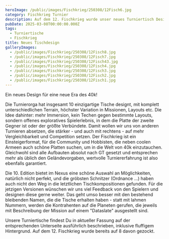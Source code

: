 ```yaml
---
heroImage: /public/images/Fischkrieg/250308/12Fisch6.jpg
category: Fischkrieg Turnier
description: Auf dem 12. Fischkrieg wurde unser neues Turniertisch Design erprobt
pubDate: 2025-03-08T00:00:00.000Z
tags:
  - Turniertische
  - Fischkrieg
title: Neues Tischdesign
galleryImages:
  - /public/images/Fischkrieg/250308/12Fisch8.jpg
  - /public/images/Fischkrieg/250308/12Fisch7.jpg
  - /public/images/Fischkrieg/250308/12Fisch43.jpg
  - /public/images/Fischkrieg/250308/12Fisch4.jpg
  - /public/images/Fischkrieg/250308/12Fisch3.jpg
  - /public/images/Fischkrieg/250308/12Fisch2.jpg
  - /public/images/Fischkrieg/250308/12Fisch1.jpg
---
```


Ein neues Design für eine neue Era des 40k!

Die Turnierorga hat insgesamt 10 einzigartige Tische designt, mit komplett unterschiedlichen Terrain, höchster Variation in Missionen, Layouts etc. Die Idee dahinter: mehr Immersion, kein Techen gegen bestimmte Layouts, sondern offenes exploratives Spielerlebnis, in dem die Platte der zweite Gegner ist oder der größte Verbündete. Damit wollen wir uns von anderen Turnieren absetzen, die stärker - und auch mit rechtens - auf mehr Vergleichbarkeit und Competition setzen. Der Fischkrieg ist ein Einsteigerformat, für die Community und Hobbisten, die neben coolen Armeen auch schöne Platten suchen, um in die Welt von 40k einzutauchen. Gleichwohl sind alle Aufbauten absolut nach GT gesetzt und entsprechen mehr als üblich den Geländevorgaben, wertvolle Turniererfahrung ist also ebenfalls garantiert.

Die 10. Edition bietet im Nexus eine schöne Auswahl an Möglichkeiten, natürlich nicht perfekt, und die gröbsten Schnitzer (Ordnance ...) haben auch nicht den Weg in die letztlichen Tischkompositionen gefunden. Für die jetzigen Versionen wünschen wir uns viel Feedback von den Spielern und designen diese gerne weiter. Das geht umso besser mit den bestehend bleibenden Namen, die die Tische erhalten haben - statt mit lahmen Nummern, werden die Kontrahenten auf die Planeten gerufen, die jeweils mit Beschreibung der Mission auf einem "Dataslate" ausgestellt sind.

Unsere Turniertische findest Du in aktueller Fassung auf der entsprechenden Unterseite ausführlich beschrieben, inklusive fluffigem Hintergrund. Auf dem 12. Fischkrieg wurde bereits auf 8 davon gezockt.
